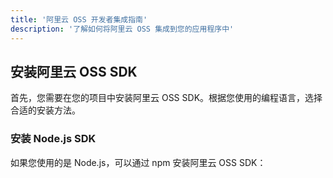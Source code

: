 ```yaml
---
title: '阿里云 OSS 开发者集成指南'
description: '了解如何将阿里云 OSS 集成到您的应用程序中'
---
```


## 安装阿里云 OSS SDK

首先，您需要在您的项目中安装阿里云 OSS SDK。根据您使用的编程语言，选择合适的安装方法。

### 安装 Node.js SDK

如果您使用的是 Node.js，可以通过 npm 安装阿里云 OSS SDK：
```

